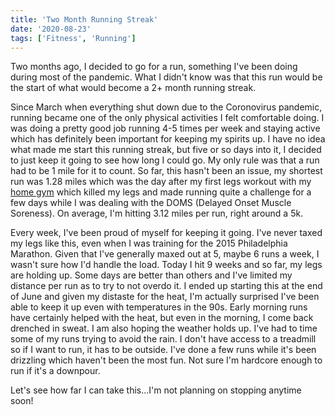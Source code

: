 ```yaml
---
title: 'Two Month Running Streak'
date: '2020-08-23'
tags: ['Fitness', 'Running']
---
```


Two months ago, I decided to go for a run, something I've been doing during most of the pandemic. What I didn't know was that this run would be the start of what would become a 2+ month running streak.

Since March when everything shut down due to the Coronovirus pandemic, running became one of the only physical activities I felt comfortable doing. I was doing a pretty good job running 4-5 times per week and staying active which has definitely been important for keeping my spirits up. I have no idea what made me start this running streak, but five or so days into it, I decided to just keep it going to see how long I could go. My only rule was that a run had to be 1 mile for it to count. So far, this hasn't been an issue, my shortest run was 1.28 miles which was the day after my first legs workout with my [home gym](https://kpwags.com/2020/08/04/so-i-finally-built-a-home-gym.html) which killed my legs and made running quite a challenge for a few days while I was dealing with the DOMS (Delayed Onset Muscle Soreness). On average, I'm hitting 3.12 miles per run, right around a 5k.

Every week, I've been proud of myself for keeping it going. I've never taxed my legs like this, even when I was training for the 2015 Philadelphia Marathon. Given that I've generally maxed out at 5, maybe 6 runs a week, I wasn't sure how I'd handle the load. Today I hit 9 weeks and so far, my legs are holding up. Some days are better than others and I've limited my distance per run as to try to not overdo it. I ended up starting this at the end of June and given my distaste for the heat, I'm actually surprised I've been able to keep it up even with temperatures in the 90s. Early morning runs have certainly helped with the heat, but even in the morning, I come back drenched in sweat. I am also hoping the weather holds up. I've had to time some of my runs trying to avoid the rain. I don't have access to a treadmill so if I want to run, it has to be outside. I've done a few runs while it's been drizzling which haven't been the most fun. Not sure I'm hardcore enough to run if it's a downpour.

Let's see how far I can take this...I'm not planning on stopping anytime soon!
